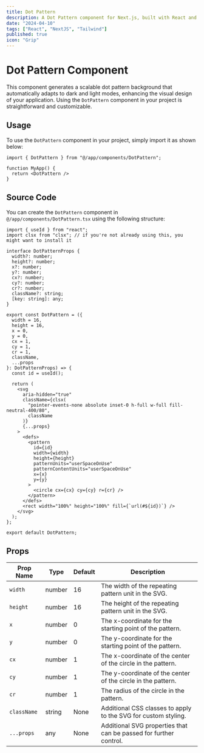 ```yaml
---
title: Dot Pattern
description: A Dot Pattern component for Next.js, built with React and styled using TailwindCSS.
date: "2024-04-10"
tags: ["React", "NextJS", "Tailwind"]
published: true
icon: "Grip"
---
```


# Dot Pattern Component

This component generates a scalable dot pattern background that automatically adapts to dark and light modes, enhancing the visual design of your application. Using the `DotPattern` component in your project is straightforward and customizable.

<div 
    className="max-w-full h-64 relative overflow-hidden border border-zinc-500 rounded-lg"
    style={{
        background: 'linear-gradient(100deg, #18181b 50%, #f4f4f5 50%)'
    }}
>
    <DotPattern />
</div>

## Usage

To use the `DotPattern` component in your project, simply import it as shown below:

```tsx
import { DotPattern } from "@/app/components/DotPattern";

function MyApp() {
  return <DotPattern />
}
```

## Source Code

You can create the `DotPattern` component in `@/app/components/DotPattern.tsx` using the following structure:

```tsx
import { useId } from "react";
import clsx from "clsx"; // if you're not already using this, you might want to install it

interface DotPatternProps {
  width?: number;
  height?: number;
  x?: number;
  y?: number;
  cx?: number;
  cy?: number;
  cr?: number;
  className?: string;
  [key: string]: any;
}

export const DotPattern = ({
  width = 16,
  height = 16,
  x = 0,
  y = 0,
  cx = 1,
  cy = 1,
  cr = 1,
  className,
  ...props
}: DotPatternProps) => {
  const id = useId();

  return (
    <svg
      aria-hidden="true"
      className={clsx(
        "pointer-events-none absolute inset-0 h-full w-full fill-neutral-400/80",
        className
      )}
      {...props}
    >
      <defs>
        <pattern
          id={id}
          width={width}
          height={height}
          patternUnits="userSpaceOnUse"
          patternContentUnits="userSpaceOnUse"
          x={x}
          y={y}
        >
          <circle cx={cx} cy={cy} r={cr} />
        </pattern>
      </defs>
      <rect width="100%" height="100%" fill={`url(#${id})`} />
    </svg>
  );
};

export default DotPattern;
```

## Props

| Prop Name   | Type    | Default | Description                                                         |
|-------------|---------|---------|---------------------------------------------------------------------|
| `width`     | number  | 16      | The width of the repeating pattern unit in the SVG.                 |
| `height`    | number  | 16      | The height of the repeating pattern unit in the SVG.                |
| `x`         | number  | 0       | The x-coordinate for the starting point of the pattern.             |
| `y`         | number  | 0       | The y-coordinate for the starting point of the pattern.             |
| `cx`        | number  | 1       | The x-coordinate of the center of the circle in the pattern.        |
| `cy`        | number  | 1       | The y-coordinate of the center of the circle in the pattern.        |
| `cr`        | number  | 1       | The radius of the circle in the pattern.                            |
| `className` | string  | None    | Additional CSS classes to apply to the SVG for custom styling.      |
| `...props`  | any     | None    | Additional SVG properties that can be passed for further control.   |
